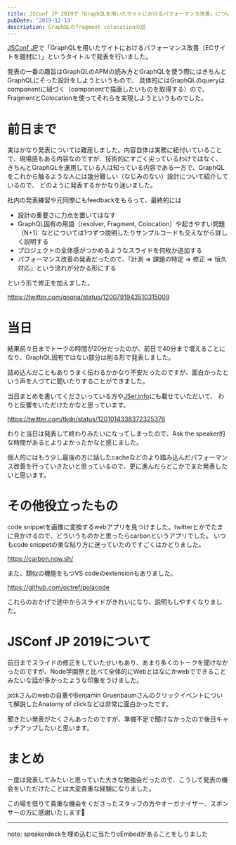 ```yaml
---
title: JSConf JP 2019で「GraphQLを用いたサイトにおけるパフォーマンス改善」について発表しました
pubDate: '2019-12-13'
description: GraphQLのfragment colocationの話
---
```



[JSConf JP](https://jsconf.jp/2019/)で「GraphQLを用いたサイトにおけるパフォーマンス改善（ECサイトを題材に）」というタイトルで発表を行いました。

<SpeakerDeck src="https://speakerdeck.com/player/eab79ccf11154667812a827ad392481e" />

発表の一番の趣旨はGraphQLのAPMの読み方とGraphQLを使う際にはきちんとGraphQLにそった設計をしようというもので、 具体的にはGraphQLのqueryはcomponentに紐づく（componentで描画したいものを取得する）ので、
FragmentとColocationを使ってそれらを実現しようというものでした。

# 前日まで

実はかなり発表については難産しました。内容自体は実務に紐付いていることで、現場感もある内容なのですが、技術的にすごく尖っているわけではなく、
きちんとGraphQLを運用している人は知っている内容である一方で、GraphQLをこれから触るような人には幾分難しい（なじみのない）設計について紹介しているので、
どのように発表するかかなり迷いました。

社内の発表練習や元同僚にもfeedbackをもらって、最終的には

- 設計の重要さに力点を置いてはなす
- GraphQL固有の用語（resolver, Fragment, Colocation）や起きやすい問題（N+1）などについては1つずつ説明したりサンプルコードも交えながら詳しく説明する
- プロジェクトの全体感がつかめるようなスライドを何枚か追加する
- パフォーマンス改善の発表だったので、「計測 => 課題の特定 => 修正 => 恒久対応」という流れが分かる形にする

という形で修正を加えました。

https://twitter.com/qsona/status/1200791943510315009

# 当日

結果前々日までトークの時間が20分だったのが、前日で40分まで増えることになり、GraphQL固有ではない部分は削る形で発表しました。

詰め込んだこともありうまく伝わるかかなり不安だったのですが、面白かったという声を人づてに聞いたりすることができました。

当日まとめを書いてくださいっている方や[JSer.info](https://jser.info/2019/12/03/got-10node.js-httpfabfrontend-application-bundles/)にも載せていただいて、
わりと反響をいただけたかなと思っています。

https://twitter.com/tkdn/status/1201014338372325376

わりと当日は発表して終わりみたいになってしまったので、Ask the speaker的な時間があるとよりよかったかなと感じました。

個人的にはもう少し最後の方に話したcacheなどのより踏み込んだパフォーマンス改善を行っていきたいと思っているので、更に進んだらどこかでまた発表したいと思います。

# その他役立ったもの

code snippetを画像に変換するwebアプリを見つけました。twitterとかでたまに見かけるので、どういうものかと思ったらcarbonというアプリでした。
いつもcode snippetの楽な貼り方に迷っていたのですごくはかどりました。

https://carbon.now.sh/

また、類似の機能をもつVS codeのextensionもありました。

https://github.com/octref/polacode

これらのおかげで途中からスライドがきれいになり、説明もしやすくなりました。

# JSConf JP 2019について

前日までスライドの修正をしていたせいもあり、あまり多くのトークを聞けなかったのですが、Node学園祭と比べて全体的にWebとはなにかwebでできることみたいな話が多かったような印象をうけました。

jxckさんのwebの自重やBenjamin Gruenbaumさんのクリックイベントについて解説したAnatomy of clickなどは非常に面白かったです。

聞きたい発表がたくさんあったのですが、準備不足で聞けなかったので後日キャッチアップしたいと思います。

# まとめ

一度は発表してみたいと思っていた大きな勉強会だったので、こうして発表の機会をいただけたことは大変貴重な経験になりました。

この場を借りて貴重な機会をくださったスタッフの方やオーガナイザー、スポンサーの方に感謝いたします🙏

---
note: speakerdeckを埋め込むに当たりoEmbedがあることをしりました
